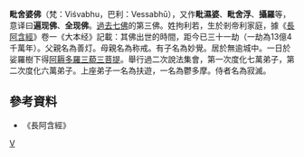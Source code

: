{{佛教}}
'''毗舍婆佛'''（梵：Viśvabhu，巴利：Vessabhū），又作'''毗濕婆'''、'''毗舍浮'''、'''攝羅'''等，意译曰'''遍现佛'''、'''全现佛'''。[[過去七佛|過去七佛]]的第三佛。姓拘利若，生於剎帝利家庭，據《[[長阿含經|長阿含經]]》卷一《大本经》記載：其佛出世的時間，距今已三十一劫（一劫為13億4千萬年）。父親名為善灯。母親名為称戒。有子名為妙覺。居於無逾城中。一日於娑羅樹下得[[阿耨多羅三藐三菩提|阿耨多羅三藐三菩提]]。舉行過二次說法集會，第一次度化七萬弟子，第二次度化六萬弟子。上座弟子一名為扶遊，一名為鬱多摩。侍者名為寂滅。

==參考資料==
*《長阿含經》

{{諸佛}}
{{佛教主題}}
[[Category:過去七佛|V]]